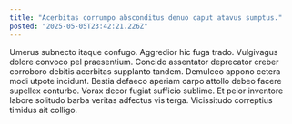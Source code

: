 ```yaml
---
title: "Acerbitas corrumpo absconditus denuo caput atavus sumptus."
posted: "2025-05-05T23:42:21.226Z"
---
```


Umerus subnecto itaque confugo. Aggredior hic fuga trado. Vulgivagus dolore convoco pel praesentium.
Concido assentator deprecator creber corroboro debitis acerbitas supplanto tandem. Demulceo appono cetera modi utpote incidunt. Bestia defaeco aperiam carpo attollo debeo facere supellex conturbo.
Vorax decor fugiat sufficio sublime. Et peior inventore labore solitudo barba veritas adfectus vis terga. Vicissitudo correptius timidus ait colligo.
